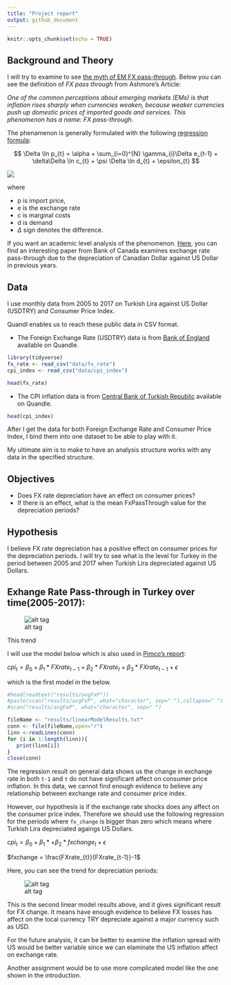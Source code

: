 ```yaml
---
title: "Project report"
output: github_document
---
```


```r
knitr::opts_chunk$set(echo = TRUE)
```


## Background and Theory

I will try to examine to see [the myth of EM FX pass-through](http://www.ashmoregroup.com/sites/default/files/article-docs/EV%20Mar%202017.pdf). Below you can see the definition of *FX pass through* from Ashmore's Article:

*One of the common perceptions about emerging markets (EMs) is that inflation rises sharply when currencies weaken, because weaker currencies push up domestic prices of imported goods and services. This phenomenon has a name: FX pass-through.*

The phenamenon is generally formulated with the following [regression formula](https://en.wikipedia.org/wiki/Exchange-rate_pass-through#cite_note-Campa_goldberg-2): 

$$ \Delta \ln p_{t} = \alpha + \sum_{i=0}^{N} \gamma_{i}\Delta e_{t-1} + \delta\Delta \ln c_{t} + \psi \Delta \ln d_{t} + \epsilon_{t} $$

![](from_joe/regression_formula.png)


where

- p is import price, 
- e is the exchange rate 
- c is marginal costs 
- d is demand
- $\Delta$ sign denotes the difference.

If you want an academic level analysis of the phenomenon. [Here](http://www.bankofcanada.ca/wp-content/uploads/2015/10/dp2015-91.pdf), you can find an interesting paper from Bank of Canada examines exchange rate pass-through due to the depreciation of Canadian Dollar against US Dollar in previous years.

## Data

I use monthly data from 2005 to 2017 on Turkish Lira against US Dollar (USDTRY) and Consumer Price Index. 

Quandl enables us to reach these public data in CSV format.

- The Foreign Exchange Rate (USDTRY) data is from [Bank of England](https://www.quandl.com/api/v3/datasets/BOE/XUMLBK75.csv?api_key=tPKkRzbE46iPtm71hJM8&collapse=monthly) available on Quandle.


```r
library(tidyverse)
fx_rate <- read_csv("data/fx_rate")
cpi_index <- read_csv("data/cpi_index")
```

```r
head(fx_rate)
```

- The CPI inflation data is from [Central Bank of Turkish Republic](https://www.quandl.com/api/v3/datasets/CBRT/TP_FG_TG01.csv?api_key=tPKkRzbE46iPtm71hJM8&collapse=monthly) available on Quandle.

```r
head(cpi_index)
```

After I get the data for both Foreign Exchange Rate and Consumer Price Index, I bind them into one dataset to be able to play with it.

My ultimate aim is to make to have an analysis structure works with any data in the specified structure.

## Objectives

- Does FX rate depreciation have an effect on consumer prices?
- If there is an effect, what is the mean FxPassThrough value for the depreciation periods?

## Hypothesis

I believe FX rate depreciation has a positive effect on consumer prices for the depreciation periods. I will try to see what is the level for Turkey in the period between 2005 and 2017 when Turkish Lira depreciated against US Dollars. 


## Exhange Rate Pass-through in Turkey over time(2005-2017):

![alt tag](../results/figures/Trend)

This trend  

I will use the model below which is also used in [Pimco's report](https://www.pimco.com/handlers/displaydocument.ashx?wd=Insight&id=IPTTwLZx6SCF6y4wkZDwSakLUrqhdMLIng4oyN6u0%2BzYm7UoXwKqIMiTO%2B5oXQGLO%2Fji9Ek8ekAiYIt96KRO8BM%2BltZKiu0Pgson5daY6DegSCAIFA3S4VEva2MnNz7G7vE7VcHA0h2rvKbRUhbvMzHkxSO%2B7t4MbO8FuzC6KXxVS7ZEBQjo5TYmzq6pRDIu4qB46eThoKubIj%2BQcAPHDlMQZFuspjbVnVXm6X5ROXVJV80pf7phrKzNkxomPas7c5DHakNe7RqGlSPOjRIttm%2B%2F%2FObvbCQrbCdAU%2BUfDysrgGJucp7tQ5xnsmA0twO52ToZDTppx9AVI8xYu%2FfGBQ%3D%3D):

$cpi_{t} = \beta_0 + \beta_{1}* FXrate_{t-1} + \beta_{2}* FXrate_{t} + \beta_{3}* FXrate_{t-1}+\epsilon$ 

which is the first model in the below.

```r
#head(readtext("results/avgFxP"))
#paste(scan("results/avgFxP", what="character", sep=" "),collapse=" ")
#scan("results/avgFxP", what="character", sep=" ")

fileName <- "results/linearModelResults.txt"
conn <- file(fileName,open="r")
linn <-readLines(conn)
for (i in 1:length(linn)){
   print(linn[i])
}
close(conn)
```

The regression result on general data shows us the change in exchange rate in both `t-1` and `t` do not have significant affect on consumer price inflation. In this data, we cannot find enough evidence to believe any relationship between exchange rate and consumer price index. 

However, our hypothesis is if the exchange rate shocks does any affect on the consumer price index. Therefore we should use the following regression for the periods where `fx_change` is bigger than zero which means where Turkish Lira depreciated agaings US Dollars.

$cpi_{t} = \beta_0 + \beta_{1}*  + \beta_{2}* fxchange_{t} +\epsilon$ 

$fxchange = \frac{FXrate_{t}}{FXrate_{t-1}}-1$ 

Here, you can see the trend for depreciation periods:

![alt tag](../results/figures/TrendDepreciation)
 
This is the second linear model results above, and it gives significant result for FX change. It means have enough evidence to believe FX losses has affect on the local currency TRY depreciate against a major currency such as USD.

For the future analysis, it can be better to examine the inflation spread with US would be better variable since we can elaminate the US inflation affect on exchange rate. 

Another assignment would be to use more complicated model like the one shown in the introduction.
